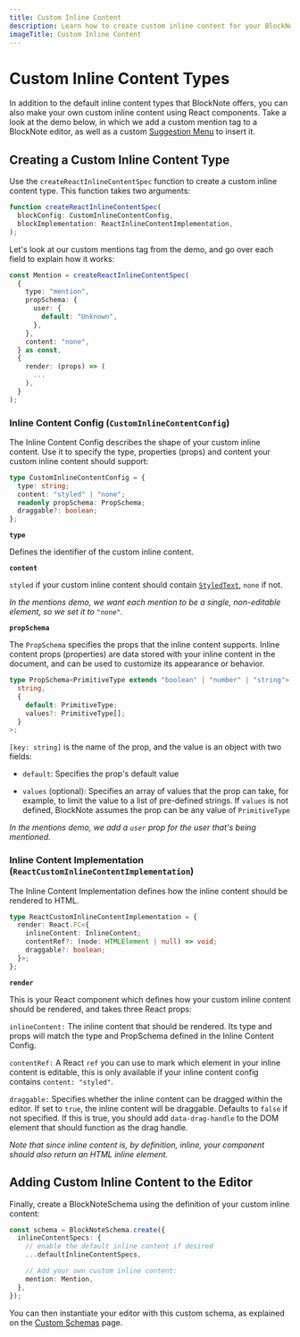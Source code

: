 ```yaml
---
title: Custom Inline Content
description: Learn how to create custom inline content for your BlockNote editor
imageTitle: Custom Inline Content
---
```


# Custom Inline Content Types

In addition to the default inline content types that BlockNote offers, you can also make your own custom inline content using React components. Take a look at the demo below, in which we add a custom mention tag to a BlockNote editor, as well as a custom [Suggestion Menu](/docs/react/styling-theming/components/suggestion-menus#creating-suggestion-menus) to insert it.

<Example name="custom-schema/suggestion-menus-mentions" />

## Creating a Custom Inline Content Type

Use the `createReactInlineContentSpec` function to create a custom inline content type. This function takes two arguments:

```typescript
function createReactInlineContentSpec(
  blockConfig: CustomInlineContentConfig,
  blockImplementation: ReactInlineContentImplementation,
);
```

Let's look at our custom mentions tag from the demo, and go over each field to explain how it works:

```typescript
const Mention = createReactInlineContentSpec(
  {
    type: "mention",
    propSchema: {
      user: {
        default: "Unknown",
      },
    },
    content: "none",
  } as const,
  {
    render: (props) => (
      ...
    ),
  }
);
```

### Inline Content Config (`CustomInlineContentConfig`)

The Inline Content Config describes the shape of your custom inline content. Use it to specify the type, properties (props) and content your custom inline content should support:

```typescript
type CustomInlineContentConfig = {
  type: string;
  content: "styled" | "none";
  readonly propSchema: PropSchema;
  draggable?: boolean;
};
```

**`type`**

Defines the identifier of the custom inline content.

**`content`**

`styled` if your custom inline content should contain [`StyledText`](/docs/foundations/document-structure#inline-content-objects), `none` if not.

_In the mentions demo, we want each mention to be a single, non-editable element, so we set it to `"none"`._

**`propSchema`**

The `PropSchema` specifies the props that the inline content supports. Inline content props (properties) are data stored with your inline content in the document, and can be used to customize its appearance or behavior.

```typescript
type PropSchema<PrimitiveType extends "boolean" | "number" | "string"> = Record<
  string,
  {
    default: PrimitiveType;
    values?: PrimitiveType[];
  }
>;
```

`[key: string]` is the name of the prop, and the value is an object with two fields:

- `default`: Specifies the prop's default value

- `values` (optional): Specifies an array of values that the prop can take, for example, to limit the value to a list of pre-defined strings. If `values` is not defined, BlockNote assumes the prop can be any value of `PrimitiveType`

_In the mentions demo, we add a `user` prop for the user that's being mentioned._

### Inline Content Implementation (`ReactCustomInlineContentImplementation`)

The Inline Content Implementation defines how the inline content should be rendered to HTML.

```typescript
type ReactCustomInlineContentImplementation = {
  render: React.FC<{
    inlineContent: InlineContent;
    contentRef?: (node: HTMLElement | null) => void;
    draggable?: boolean;
  }>;
};
```

**`render`**

This is your React component which defines how your custom inline content should be rendered, and takes three React props:

`inlineContent:` The inline content that should be rendered. Its type and props will match the type and PropSchema defined in the Inline Content Config.

`contentRef:` A React `ref` you can use to mark which element in your inline content is editable, this is only available if your inline content config contains `content: "styled"`.

`draggable:` Specifies whether the inline content can be dragged within the editor. If set to `true`, the inline content will be draggable. Defaults to `false` if not specified. If this is true, you should add `data-drag-handle` to the DOM element that should function as the drag handle.

_Note that since inline content is, by definition, inline, your component should also return an HTML inline element._

## Adding Custom Inline Content to the Editor

Finally, create a BlockNoteSchema using the definition of your custom inline content:

```typescript
const schema = BlockNoteSchema.create({
  inlineContentSpecs: {
    // enable the default inline content if desired
    ...defaultInlineContentSpecs,

    // Add your own custom inline content:
    mention: Mention,
  },
});
```

You can then instantiate your editor with this custom schema, as explained on the [Custom Schemas](/docs/reference/editor/custom-schemas) page.
